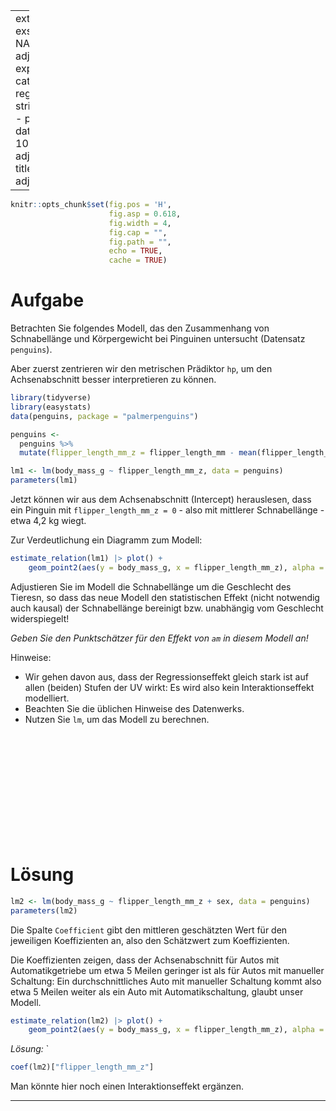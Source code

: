 
---
extype: string
exsolution: NA
exname: adjustieren1b
expoints: 1
categories:
- regression
- string
- qm2
- penguins
date: '2025-10-08'
slug: adjustieren1b
title: adjustieren1b

---





```r
knitr::opts_chunk$set(fig.pos = 'H',
                      fig.asp = 0.618,
                      fig.width = 4,
                      fig.cap = "", 
                      fig.path = "",
                      echo = TRUE,
                      cache = TRUE)
```





# Aufgabe



Betrachten Sie folgendes Modell, 
das den Zusammenhang von Schnabellänge und Körpergewicht bei Pinguinen untersucht (Datensatz `penguins`).


Aber zuerst zentrieren wir den metrischen Prädiktor `hp`, um den Achsenabschnitt besser interpretieren zu können. 

```r
library(tidyverse)
library(easystats)
data(penguins, package = "palmerpenguins")

penguins <-
  penguins %>% 
  mutate(flipper_length_mm_z = flipper_length_mm - mean(flipper_length_mm, na.rm = TRUE))
```


```r
lm1 <- lm(body_mass_g ~ flipper_length_mm_z, data = penguins)
parameters(lm1)
```


Jetzt können wir aus dem Achsenabschnitt (Intercept) herauslesen, 
dass ein Pinguin mit `flipper_length_mm_z = 0` - also mit mittlerer Schnabellänge - etwa 4,2 kg wiegt.

Zur Verdeutlichung ein Diagramm zum Modell:

```r
estimate_relation(lm1) |> plot() +
    geom_point2(aes(y = body_mass_g, x = flipper_length_mm_z), alpha = 0.5, data = penguins) 
```




Adjustieren Sie im Modell die Schnabellänge um die Geschlecht des Tieresn, so dass das neue Modell den statistischen Effekt (nicht notwendig auch kausal) der Schnabellänge bereinigt bzw. unabhängig vom Geschlecht widerspiegelt!

*Geben Sie den Punktschätzer für den Effekt von `am` in diesem Modell an!*

Hinweise:


- Wir gehen davon aus, dass der Regressionseffekt gleich stark ist auf allen (beiden) Stufen der UV wirkt: Es wird also kein Interaktionseffekt modelliert.
- Beachten Sie die üblichen Hinweise des Datenwerks.
- Nutzen Sie `lm`, um das Modell zu berechnen.


</br>
</br>
</br>
</br>
</br>
</br>
</br>
</br>
</br>
</br>

# Lösung




```r
lm2 <- lm(body_mass_g ~ flipper_length_mm_z + sex, data = penguins)
parameters(lm2)
```




Die Spalte `Coefficient` gibt den mittleren geschätzten Wert für den jeweiligen Koeffizienten an,
also den Schätzwert zum Koeffizienten.

Die Koeffizienten zeigen, dass der Achsenabschnitt für Autos mit Automatikgetriebe um etwa 5 Meilen geringer ist als für Autos mit manueller Schaltung: Ein durchschnittliches Auto mit manueller Schaltung kommt also etwa 5 Meilen weiter als ein Auto mit Automatikschaltung, glaubt unser Modell.


```r
estimate_relation(lm2) |> plot() +
    geom_point2(aes(y = body_mass_g, x = flipper_length_mm_z), alpha = 0.5, data = penguins) 
```



*Lösung:* `


```r
coef(lm2)["flipper_length_mm_z"]
```

Man könnte hier noch einen Interaktionseffekt ergänzen.



---

